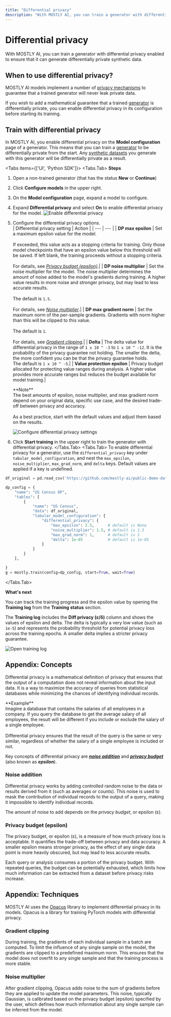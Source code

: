 ```yaml
---
title: "Differential privacy"
description: "With MOSTLY AI, you can train a generator with differential privacy enabled to ensure that it can generate differentially private synthetic data."
---
```



# Differential privacy
With MOSTLY AI, you can train a generator with differential privacy enabled to ensure that it can generate differentially private synthetic data.

## When to use differential privacy?

MOSTLY AI models implement a number of [privacy mechanisms](/concepts/privacy-protection) to guarantee that a trained generator will never leak private data.

If you wish to add a mathematical guarantee that a trained [generator](/generators) is differentially private, you can enable differential privacy in its configuration before starting its training.

## Train with differential privacy

In MOSTLY AI, you enable differential privacy on the **Model configuration** page of a generator. This means that you can train a [generator](/generators) to be differentially private from the start. Any [synthetic datasets](/synthetic-datasets) you generate with this generator will be differentially private as a result.

<Tabs items={['UI', 'Python SDK']}>
<Tabs.Tab>
**Steps**

1. Open a non-trained generator (that has the status **New** or **Continue**)
2. Click **Configure models** in the upper right.
3. On the **Model configuration** page, expand a model to configure.
4. Expand **Differential privacy** and select **On** to enable differential privacy for the model.
    <Image
        src="/docimages/generators/enable-differential-privacy/01-enable-differential-privacy.webp"
        alt="Enable differential privacy"
        width={800}
        height={400}
    />
4. Configure the differential privacy options.<br />
    | Differential privacy setting | Action |
    | --- | --- |
    | **DP max epsilon** | Set a maximum epsilon value for the model.<br /><br />If exceeded, this value acts as a stopping criteria for training. Only those model checkpoints that have an epsilon value below this threshold will be saved. If left blank, the training proceeds without a stopping criteria.<br /><br />For details, see [_Privacy budget (epsilon)_](#privacy-budget-epsilon).|
    | **DP noise multiplier** | Set the noise multiplier for the model. The noise multiplier determines the amount of noise added to the model's gradients during training. A higher value results in more noise and stronger privacy, but may lead to less accurate results.<br /><br />The default is `1.5`.<br /><br />For details, see [_Noise multiplier_](#noise-multiplier).|
    | **DP max gradient norm** | Set the maximum norm of the per-sample gradients. Gradients with norm higher than this will be clipped to this value.<br /><br />The default is `1`.<br /><br />For details, see [_Gradient clipping_](#gradient-clipping).|
    | **Delta** | The delta value for differential privacy in the range of `1 x 10 ^ -3` to `1 x 10 ^ -12`. It is the probability of the privacy guarantee not holding. The smaller the delta, the more confident you can be that the privacy guarantee holds.<br />The default is `1 x 10 ^ -5`.|
    | **Value protection epsilon** | Privacy budget allocated for protecting value ranges during analysis. A higher value provides more accurate ranges but reduces the budget available for model training.|

    <Callout>
    **Note**<br />
    The best amounts of epsilon, noise multiplier, and max gradient norm depend on your original data, specific use case, and the desired trade-off between privacy and accuracy.<br /><br />As a best practice, start with the default values and adjust them based on the results.
    </Callout>

    <Image
        src="/docimages/generators/enable-differential-privacy/02-configure-differential-privacy-epsilon-max-gradient-norm-noise-multiplier.webp"
        alt="Configure differential privacy settings"
        width={800}
        height={400}
    />
5. Click **Start training** in the upper right to train the generator with differential privacy.
</Tabs.Tab>
<Tabs.Tab>
To enable differential privacy for a generator, use the `differential_privacy` key under `tabular_model_configuration`, and nest the `max_epsilon`, `noise_multiplier`, `max_grad_norm`, and `delta` keys. Default values are applied if a key is undefined.

```python filename="python" copy {10-15}
df_original = pd.read_csv('https://github.com/mostly-ai/public-demo-data/raw/dev/census/census.csv.gz')

dp_config = {
    "name": "US Census DP",
    "tables": [
        {
            "name": "US Census",
            "data": df_original,
            "tabular_model_configuration": {
                "differential_privacy": {
                    "max_epsilon": 2.5,      # default is None
                    "noise_multiplier": 1.5, # default is 1.5
                    "max_grad_norm": 1,      # default is 1
                    "delta": 1e-05           # default is 1e-05
                }
            }
        }
    ],

}
g = mostly.train(config=dp_config, start=True, wait=True)
```
</Tabs.Tab>
</Tabs>

**What's next**

You can track the training progress and the epsilon value by opening the **Training log** from the **Training status** section.

The **Training log** includes the **Diff privacy (ε/δ)** column and shows the values of epsilon and delta. The delta is typically a very low value (such as `1e-5`) and represents the probability threshold for potential privacy loss across the training epochs. A smaller delta implies a stricter privacy guarantee.

<Image
    src="/docimages/generators/enable-differential-privacy/03-open-training-log.webp"
    alt="Open training log"
    width={800}
    height={400}
/>

## Appendix: Concepts

Differential privacy is a mathematical definition of privacy that ensures that the output of a computation does not reveal information about the input data. It is a way to maximize the accuracy of queries from statistical databases while minimizing the chances of identifying  individual records.

<Callout>
**Example**<br />
Imagine a database that contains the salaries of all employees in a company. If you query the database to get the average salary of all employees, the result will be different if you include or exclude the salary of a single employee.<br /><br />Differential privacy ensures that the result of the query is the same or very similar, regardless of whether the salary of a single employee is included or not.
</Callout>

Key concepts of differential privacy are [**_noise addition_**](#noise-addition) and [**_privacy budget_**](#privacy-budget) (also known as **_epsilon_**).

### Noise addition

Differential privacy works by adding controlled random noise to the data or results derived from it (such as averages or counts). This noise is used to mask the contribution of individual records to the output of a query, making it impossible to identify individual records.

The amount of noise to add depends on the _privacy budget_, or epsilon (ε).

### Privacy budget (epsilon)

The privacy budget, or epsilon (ε), is a measure of how much privacy loss is acceptable. It quantifies the trade-off between privacy and data accuracy. A smaller epsilon means stronger privacy, as the effect of any single data point is more heavily obscured, but may lead to less accurate results.

Each query or analysis consumes a portion of the privacy budget. With repeated queries, the budget can be potentially exhausted, which limits how much information can be extracted from a dataset before privacy risks increase.

## Appendix: Techniques

MOSTLY AI uses the [Opacus](https://opacus.ai/) library to implement differential privacy in its models. Opacus is a library for training PyTorch models with differential privacy.

### Gradient clipping

During training, the gradients of each individual sample in a batch are computed. To limit the influence of any single sample on the model, the gradients are clipped to a predefined maximum norm. This ensures that the model does not overfit to any single sample and that the training process is more stable.

### Noise multiplier

After gradient clipping, Opacus adds noise to the sum of gradients before they are applied to update the model parameters. This noise, typically Gaussian, is calibrated based on the privacy budget (epsilon) specified by the user, which defines how much information about any single sample can be inferred from the model.
